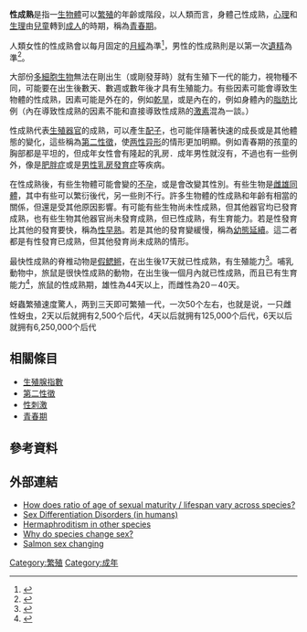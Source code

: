 '''性成熟'''是指一[[生物體|生物體]]可以[[繁殖|繁殖]]的年齡或階段，以人類而言，身體己性成熟，[[心理|心理]]和[[生理|生理]]由[[兒童|兒童]]轉到[[成人|成人]]的時期，稱為[[青春期|青春期]]。

人類女性的性成熟會以每月固定的[[月經|月經]]為準<ref>{{cite web|url=http://www.show.org.tw/health_detail.asp?x_no=0000001674|title=女性性成熟和第二性徵出現|publisher=Show.org.tw|date=|accessdate=2013-10-15|deadurl=yes|archiveurl=https://web.archive.org/web/20141006093053/http://www.show.org.tw/health_detail.asp?x_no=0000001674|archivedate=2014-10-06}}</ref>，男性的性成熟則是以第一次[[遺精|遺精]]為準<ref>{{cite web|url=http://www.cmen.cc/2013/health_0914/73323.html|title=两性养生：男子性成熟的标志是什么呢? - 健康新闻|publisher=Cmen.Cc|date=|accessdate=2013-10-15}}{{dead link|date=2018年2月 |bot=InternetArchiveBot |fix-attempted=yes }}</ref>。

大部份[[多細胞生物|多細胞生物]]無法在剛出生（或剛發芽時）就有生殖下一代的能力，視物種不同，可能要在出生後數天、數週或數年後才具有生殖能力。有些因素可能會導致生物體的性成熟，因素可能是外在的，例如[[乾旱|乾旱]]，或是內在的，例如身體內的[[脂肪|脂肪]]比例（內在導致性成熟的因素不能和直接導致性成熟的[[激素|激素]]混為一談。）

性成熟代表[[生殖器官|生殖器官]]的成熟，可以產生[[配子|配子]]，也可能伴隨著快速的成長或是其他體態的變化，這些稱為[[第二性徵|第二性徵]]，使[[两性异形|两性异形]]的情形更加明顯。例如青春期的孩童的胸部都是平坦的，但成年女性會有隆起的乳房．成年男性就沒有，不過也有一些例外，像是[[肥胖症|肥胖症]]或是[[男性乳房發育症|男性乳房發育症]]等疾病。

在性成熟後，有些生物體可能會變的[[不孕|不孕]]，或是會改變其性別。有些生物是[[雌雄同體|雌雄同體]]，其中有些可以繁衍後代，另一些則不行。許多生物體的性成熟和年齡有相當的關係，但還是受其他原因影響。有可能有些生物尚未性成熟，但其他器官均已發育成熟，也有些生物其他器官尚未發育成熟，但已性成熟，有生育能力。若是性發育比其他的發育要快，稱為[[性早熟|性早熟]]。若是其他的發育變緩慢，稱為[[幼態延續|幼態延續]]。這二者都是有性發育已成熟，但其他發育尚未成熟的情形。

最快性成熟的脊椎动物是[[假鰓鱂科|假鳃鳉]]，在出生後17天就已性成熟，有生殖能力<ref>{{cite web |url=http://tech.sina.com.cn/d/2013-09-09/10188720793.shtml |title=非洲发现生长速度最快的鱼：发育17天可繁殖 |publisher=sina |date=2013-09-09 |accessdate=2013-10-15 |archive-date=2020-08-16 |archive-url=https://web.archive.org/web/20200816081027/http://tech.sina.com.cn/d/2013-09-09/10188720793.shtml |dead-url=no }}</ref>。哺乳動物中，旅鼠是很快性成熟的動物，在出生後一個月內就已性成熟，而且已有生育能力<ref>{{Cite web |url=http://www.guokr.com/article/47194/ |title=被人误解很深，旅鼠压力很大 |access-date=2016-10-21 |archive-date=2020-08-16 |archive-url=https://web.archive.org/web/20200816081039/https://www.guokr.com/article/47194/ |dead-url=no }}</ref>，旅鼠的性成熟期，雄性為44天以上，而雌性為20－40天。

蚜蟲繁殖速度驚人，两到三天即可繁殖一代，一次50个左右，也就是说，一只雌性蚜虫，2天以后就拥有2,500个后代，4天以后就拥有125,000个后代，6天以后就拥有6,250,000个后代

==相關條目==
*[[生殖腺指數|生殖腺指數]]
*[[第二性徵|第二性徵]]
*[[性刺激|性刺激]]
*[[青春期|青春期]]

==參考資料==
{{reflist}}

==外部連結==
* [http://www.madsci.org/posts/archives/aug2000/965406622.Zo.r.html How does ratio of age of sexual maturity / lifespan vary across species?] {{Wayback|url=http://www.madsci.org/posts/archives/aug2000/965406622.Zo.r.html |date=20100728221827 }}
* [http://users.southeast.net/~help/sexdiff.html Sex Differentiation Disorders (in humans)] {{Wayback|url=http://users.southeast.net/~help/sexdiff.html |date=20101103212752 }}
* [http://www.reefscapes.net/articles/articles/2002/hermaphroditism.html Hermaphroditism in other species] {{Wayback|url=http://www.reefscapes.net/articles/articles/2002/hermaphroditism.html |date=20100825171841 }}
* [https://web.archive.org/web/20100730044129/http://www.newton.dep.anl.gov/askasci/bio99/bio99128.htm Why do species change sex?]
* [http://whyfiles.org/shorties/071salmon_sex/ Salmon sex changing] {{Wayback|url=http://whyfiles.org/shorties/071salmon_sex/ |date=20100822005958 }}

[[Category:繁殖|Category:繁殖]]
[[Category:成年|Category:成年]]
